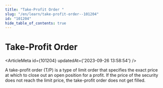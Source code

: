 ```yaml
---
title: "Take-Profit Order "
slug: "/en/learn/take-profit-order--101204"
id: "101204"
hide_table_of_contents: true
---
```



# Take-Profit Order 

<ArticleMeta id={101204} updatedAt={'2023-09-26 13:58:54'} />
<div className='border-solid border-b border-t-0 my-4 border-[var(--ifm-color-gray-300)]' />

A take-profit order (T/P) is a type of limit order that specifies the exact price at which to close out an open position for a profit. If the price of the security does not reach the limit price, the take-profit order does not get filled.
